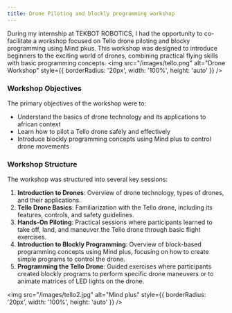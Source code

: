 ```yaml
---
title: Drone Piloting and blockly programming workshop
---
```


During my internship at TEKBOT ROBOTICS, I had the opportunity to co-facilitate a workshop focused on Tello drone piloting and blocky programming using Mind pkus. This workshop was designed to introduce beginners to the exciting world of drones, combining practical flying skills with basic programming concepts.
<img
  src="/images/tello.png"
  alt="Drone Workshop"
  style={{ borderRadius: '20px', width: '100%', height: 'auto' }}
/>
### Workshop Objectives
The primary objectives of the workshop were to:
- Understand the basics of drone technology and its applications to african context
- Learn how to pilot a Tello drone safely and effectively
- Introduce blockly programming concepts using Mind plus to control drone movements
### Workshop Structure
The workshop was structured into several key sessions:
1. **Introduction to Drones**: Overview of drone technology, types of drones, and their applications.
2. **Tello Drone Basics**: Familiarization with the Tello drone, including its features, controls, and safety guidelines.
3. **Hands-On Piloting**: Practical sessions where participants learned to take off, land, and maneuver the Tello drone through basic flight exercises.
4. **Introduction to Blockly Programming**: Overview of block-based programming concepts using Mind plus, focusing on how to create simple programs to control the drone.
5. **Programming the Tello Drone**: Guided exercises where participants created blockly programs to perform specific drone maneuvers or to animate matrices of LED lights on the drone.

<img
  src="/images/tello2.jpg"
  alt="Mind plus"
  style={{ borderRadius: '20px', width: '100%', height: 'auto' }}
/>
